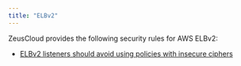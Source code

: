 ```yaml
---
title: "ELBv2"
---
```


ZeusCloud provides the following security rules for AWS ELBv2:
- <a href="https://github.com/Zeus-Labs/ZeusCloud/blob/main/backend/rules/elbv2/avoid_insecure_ciphers.go">ELBv2 listeners should avoid using policies with insecure ciphers</a>
